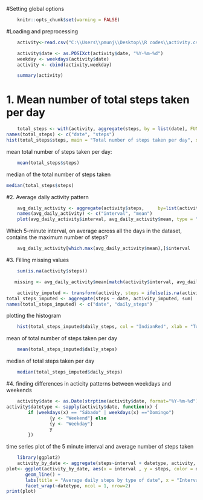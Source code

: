 #Setting global options 
``` r
    
    knitr::opts_chunk$set(warning = FALSE)
```

#Loading and preprocessing
```r
    


    activity<-read.csv("C:\\Users\\pmunj\\Desktop\\R codes\\activity.csv")

    activity$date <- as.POSIXct(activity$date, "%Y-%m-%d")
    weekday <- weekdays(activity$date)
    activity <- cbind(activity,weekday)

    summary(activity)
```    

# 1. Mean number of total steps taken per day
```r
    total_steps <- with(activity, aggregate(steps, by = list(date), FUN = sum, na.rm = TRUE))
names(total_steps) <- c("date", "steps")
hist(total_steps$steps, main = "Total number of steps taken per day", xlab = "Total steps taken per day", col = "red", ylim = c(0,20), breaks = seq(0,25000, by=2500))
```

mean total number of steps taken per day:
```r
    mean(total_steps$steps)
```
median of the total number of steps taken
```r
median(total_steps$steps)
```
#2. Average daily activity pattern 
```r
    avg_daily_activity <- aggregate(activity$steps,     by=list(activity$interval), FUN=mean, na.rm=TRUE)
    names(avg_daily_activity) <- c("interval", "mean")
    plot(avg_daily_activity$interval, avg_daily_activity$mean, type = "l", col="darkblue", lwd = 2, xlab="Interval", ylab="Average number of steps", main="Average number of steps per intervals")
```

Which 5-minute interval, on average across all the days in the dataset, contains the maximum number of steps?
```r
    avg_daily_activity[which.max(avg_daily_activity$mean),]$interval
```
#3. Filling missing values
```r
    sum(is.na(activity$steps))
```
```r
   missing <- avg_daily_activity$mean[match(activity$interval, avg_daily_activity$interval)]
```

```r
    activity_imputed <- transform(activity, steps = ifelse(is.na(activity$steps), yes = missing, no = activity$steps))
total_steps_imputed <- aggregate(steps ~ date, activity_imputed, sum)
names(total_steps_imputed) <- c("date", "daily_steps")
```

plotting the histogram

```r
    hist(total_steps_imputed$daily_steps, col = "IndianRed", xlab = "Total steps per day", ylim = c(0,30), main = "Total number of steps taken each day", breaks = seq(0,25000,by=2500))
```

mean of total number of steps taken per day
```r
    mean(total_steps_imputed$daily_steps)
```
median of total steps taken per day
```r
    median(total_steps_imputed$daily_steps)
```
#4. finding differences in acticity patterns between weekdays and weekends 

```r
    activity$date <- as.Date(strptime(activity$date, format="%Y-%m-%d"))
activity$datetype <- sapply(activity$date, function(x) {
        if (weekdays(x) == "Sábado" | weekdays(x) =="Domingo") 
                {y <- "Weekend"} else 
                {y <- "Weekday"}
                y
        })
```
time series plot of the 5 minute interval and average number of steps taken
```r
    library(ggplot2)
    activity_by_date <- aggregate(steps~interval + datetype, activity, mean, na.rm = TRUE)
plot<- ggplot(activity_by_date, aes(x = interval , y = steps, color = datetype)) +
       geom_line() +
       labs(title = "Average daily steps by type of date", x = "Interval", y = "Average number of steps") +
       facet_wrap(~datetype, ncol = 1, nrow=2)
print(plot)
```






